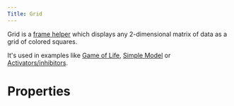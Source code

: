 ```yaml
---
Title: Grid
---
```



Grid is a [frame helper](/frame-helpers) which displays any 2-dimensional matrix of data as a grid of colored squares.

<Step4 />

It's used in examples like [Game of Life](/examples/game-of-life), [Simple Model](/examples/simple-model) or [Activators/inhibitors](/examples/activators-inhibitors).

# Properties

<GridAPI />
